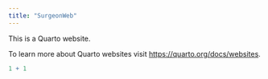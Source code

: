 ```yaml
---
title: "SurgeonWeb"
---
```


This is a Quarto website.

To learn more about Quarto websites visit <https://quarto.org/docs/websites>.

```r
1 + 1
```
